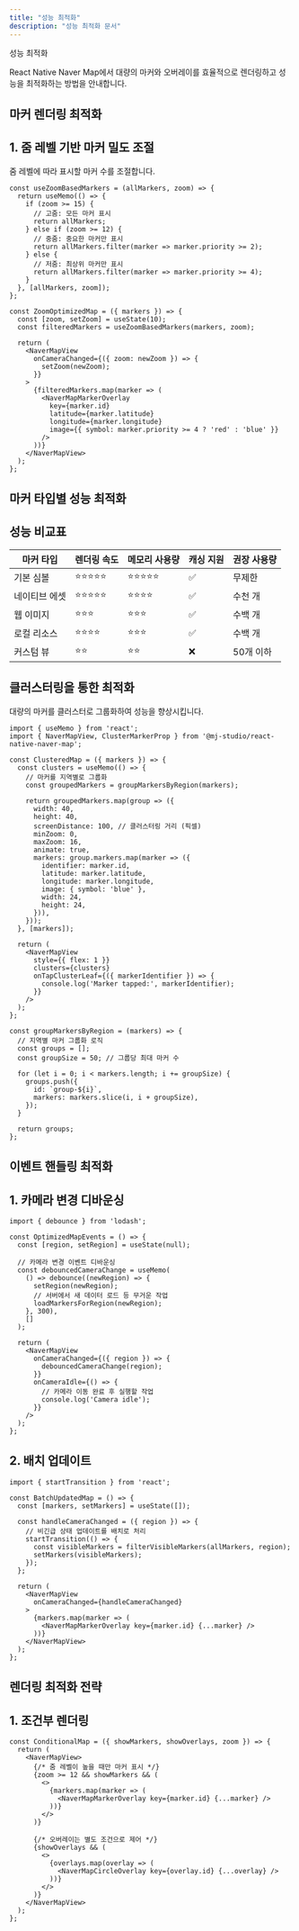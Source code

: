 ```yaml
---
title: "성능 최적화"
description: "성능 최적화 문서"
---
```


성능 최적화



React Native Naver Map에서 대량의 마커와 오버레이를 효율적으로 렌더링하고 성능을 최적화하는 방법을 안내합니다.

## 마커 렌더링 최적화



## 1. 줌 레벨 기반 마커 밀도 조절



줌 레벨에 따라 표시할 마커 수를 조절합니다.

```tsx title="ZoomBasedFiltering.tsx"
const useZoomBasedMarkers = (allMarkers, zoom) => {
  return useMemo(() => {
    if (zoom >= 15) {
      // 고줌: 모든 마커 표시
      return allMarkers;
    } else if (zoom >= 12) {
      // 중줌: 중요한 마커만 표시
      return allMarkers.filter(marker => marker.priority >= 2);
    } else {
      // 저줌: 최상위 마커만 표시
      return allMarkers.filter(marker => marker.priority >= 4);
    }
  }, [allMarkers, zoom]);
};

const ZoomOptimizedMap = ({ markers }) => {
  const [zoom, setZoom] = useState(10);
  const filteredMarkers = useZoomBasedMarkers(markers, zoom);

  return (
    <NaverMapView
      onCameraChanged={({ zoom: newZoom }) => {
        setZoom(newZoom);
      }}
    >
      {filteredMarkers.map(marker => (
        <NaverMapMarkerOverlay
          key={marker.id}
          latitude={marker.latitude}
          longitude={marker.longitude}
          image={{ symbol: marker.priority >= 4 ? 'red' : 'blue' }}
        />
      ))}
    </NaverMapView>
  );
};
```

## 마커 타입별 성능 최적화



## 성능 비교표



| 마커 타입 | 렌더링 속도 | 메모리 사용량 | 캐싱 지원 | 권장 사용량 |
|----------|-------------|---------------|-----------|------------|
| 기본 심볼 | ⭐⭐⭐⭐⭐ | ⭐⭐⭐⭐⭐ | ✅ | 무제한 |
| 네이티브 에셋 | ⭐⭐⭐⭐⭐ | ⭐⭐⭐⭐ | ✅ | 수천 개 |
| 웹 이미지 | ⭐⭐⭐ | ⭐⭐⭐ | ✅ | 수백 개 |
| 로컬 리소스 | ⭐⭐⭐⭐ | ⭐⭐⭐ | ✅ | 수백 개 |
| 커스텀 뷰 | ⭐⭐ | ⭐⭐ | ❌ | 50개 이하 |


## 클러스터링을 통한 최적화

대량의 마커를 클러스터로 그룹화하여 성능을 향상시킵니다.

```tsx title="BuiltinClustering.tsx"
import { useMemo } from 'react';
import { NaverMapView, ClusterMarkerProp } from '@mj-studio/react-native-naver-map';

const ClusteredMap = ({ markers }) => {
  const clusters = useMemo(() => {
    // 마커를 지역별로 그룹화
    const groupedMarkers = groupMarkersByRegion(markers);

    return groupedMarkers.map(group => ({
      width: 40,
      height: 40,
      screenDistance: 100, // 클러스터링 거리 (픽셀)
      minZoom: 0,
      maxZoom: 16,
      animate: true,
      markers: group.markers.map(marker => ({
        identifier: marker.id,
        latitude: marker.latitude,
        longitude: marker.longitude,
        image: { symbol: 'blue' },
        width: 24,
        height: 24,
      })),
    }));
  }, [markers]);

  return (
    <NaverMapView
      style={{ flex: 1 }}
      clusters={clusters}
      onTapClusterLeaf={({ markerIdentifier }) => {
        console.log('Marker tapped:', markerIdentifier);
      }}
    />
  );
};

const groupMarkersByRegion = (markers) => {
  // 지역별 마커 그룹화 로직
  const groups = [];
  const groupSize = 50; // 그룹당 최대 마커 수

  for (let i = 0; i < markers.length; i += groupSize) {
    groups.push({
      id: `group-${i}`,
      markers: markers.slice(i, i + groupSize),
    });
  }

  return groups;
};
```

## 이벤트 핸들링 최적화



## 1. 카메라 변경 디바운싱



```tsx title="DebouncedCameraEvents.tsx"
import { debounce } from 'lodash';

const OptimizedMapEvents = () => {
  const [region, setRegion] = useState(null);

  // 카메라 변경 이벤트 디바운싱
  const debouncedCameraChange = useMemo(
    () => debounce((newRegion) => {
      setRegion(newRegion);
      // 서버에서 새 데이터 로드 등 무거운 작업
      loadMarkersForRegion(newRegion);
    }, 300),
    []
  );

  return (
    <NaverMapView
      onCameraChanged={({ region }) => {
        debouncedCameraChange(region);
      }}
      onCameraIdle={() => {
        // 카메라 이동 완료 후 실행할 작업
        console.log('Camera idle');
      }}
    />
  );
};
```



## 2. 배치 업데이트



```tsx title="BatchUpdates.tsx"
import { startTransition } from 'react';

const BatchUpdatedMap = () => {
  const [markers, setMarkers] = useState([]);

  const handleCameraChanged = ({ region }) => {
    // 비긴급 상태 업데이트를 배치로 처리
    startTransition(() => {
      const visibleMarkers = filterVisibleMarkers(allMarkers, region);
      setMarkers(visibleMarkers);
    });
  };

  return (
    <NaverMapView
      onCameraChanged={handleCameraChanged}
    >
      {markers.map(marker => (
        <NaverMapMarkerOverlay key={marker.id} {...marker} />
      ))}
    </NaverMapView>
  );
};
```

## 렌더링 최적화 전략



## 1. 조건부 렌더링



```tsx title="ConditionalRendering.tsx"
const ConditionalMap = ({ showMarkers, showOverlays, zoom }) => {
  return (
    <NaverMapView>
      {/* 줌 레벨이 높을 때만 마커 표시 */}
      {zoom >= 12 && showMarkers && (
        <>
          {markers.map(marker => (
            <NaverMapMarkerOverlay key={marker.id} {...marker} />
          ))}
        </>
      )}

      {/* 오버레이는 별도 조건으로 제어 */}
      {showOverlays && (
        <>
          {overlays.map(overlay => (
            <NaverMapCircleOverlay key={overlay.id} {...overlay} />
          ))}
        </>
      )}
    </NaverMapView>
  );
};
```

